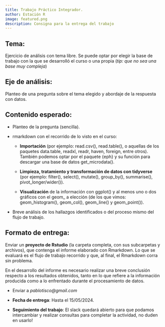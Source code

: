 ```yaml
---
title: Trabajo Práctico Integrador. 
author: Estación R
image: featured.png
description: Consigna para la entrega del trabajo
---
```


## Tema:

Ejercicio de análisis con tema libre. Se puede optar por elegir la base de trabajo con la que se desarrolló el curso o una propia (*tip: que no sea una base muy compleja*)

## Eje de análisis:

Planteo de una pregunta sobre el tema elegido y abordaje de la respuesta con datos.

## Contenido esperado:

-   Planteo de la pregunta (sencilla).

-   rmarkdown con el recorrido de lo visto en el curso:

    -   **Importación** (por ejemplo: read.csv(), read.table(), o aquellas de los paquetes data.table, readxl, readr, haven, foreign, entre otros). También podemos optar por el paquete {eph} y su función para descargar una base de datos get_microdata().

    -   **Limpieza, tratamiento y transformación de datos con tidyverse** (por ejemplo: filter(), select(), mutate(), group_by(), summarise(), pivot_longer/wider()).

    -   **Visualización** de la información con ggplot() y al menos uno o dos gráficos con el geom\_ a elección (de los que vimos: geom_histogram(), geom_col(), geom_line() y geom_point()).

-   Breve análisis de los hallazgos identificados o del proceso mismo del flujo de trabajo.

## Formato de entrega:

Enviar un **proyecto de Rstudio** (la carpeta completa, con sus subcarpetas y archivos), que contenga el informe elaborado con Rmarkdown. Lo que se evaluará es el flujo de trabajo recorrido y que, al final, el Rmarkdown corra sin problema.

En el desarrollo del informe es necesario realizar una breve conclusión respecto a los resultados obtenidos, tanto en lo que refiere a la información producida como a lo enfrentado durante el procesamiento de datos.

-   Enviar a *pablotisco\@gmail.com*

-   **Fecha de entrega**: Hasta el 15/05/2024.

-   **Seguimiento del trabajo**: El slack quedará abierto para que podamos intercambiar y realizar consultas para completar la actividad, no duden en usarlo!
